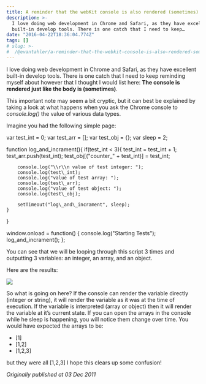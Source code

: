 ```yaml
---
title: A reminder that the webKit console is also rendered (sometimes)
description: >-
  I love doing web development in Chrome and Safari, as they have excellent
  built-in develop tools. There is one catch that I need to keep…
date: "2016-04-22T18:36:04.774Z"
tags: []
# slug: >-
#  /@evantahler/a-reminder-that-the-webkit-console-is-also-rendered-sometimes-6e74fa356cf3
---
```


I love doing web development in Chrome and Safari, as they have excellent built-in develop tools. There is one catch that I need to keep reminding myself about however that I thought I would list here: **The console is rendered just like the body is (sometimes)**.

This important note may seem a bit cryptic, but it can best be explained by taking a look at what happens when you ask the Chrome console to _console.log()_ the value of various data types.

Imagine you had the following simple page:

var test_int = 0;
var test_arr = \[\];
var test_obj = {};
var sleep = 2;

function log_and_incrament(){
if(test_int &lt; 3){
test_int = test_int + 1;
test_arr.push(test_int);
test_obj\[("counter\_" + test_int)\] = test_int;

        console.log("\\r\\n value of test integer: ");
        console.log(test\_int);
        console.log("value of test array: ");
        console.log(test\_arr);
        console.log("value of test object: ");
        console.log(test\_obj);

        setTimeout("log\_and\_incrament", sleep);
    }

}

window.onload = function() {
console.log("Starting Tests");
log_and_incrament();
};

You can see that we will be looping through this script 3 times and outputting 3 variables: an integer, an array, and an object.

Here are the results:

![](/images/medium-export/0__4Z9kHURSwJ720SdZ.jpeg)

So what is going on here? If the console can render the variable directly (integer or string), it will render the variable as it was at the time of execution. If the variable is interpreted (array or object) then it will render the variable at it’s current state. If you can open the arrays in the console while he sleep is happening, you will notice them change over time. You would have expected the arrays to be:

- \[1\]
- \[1,2\]
- \[1,2,3\]

but they were all \[1,2,3\] I hope this clears up some confusion!

_Originally published at 03 Dec 2011_
